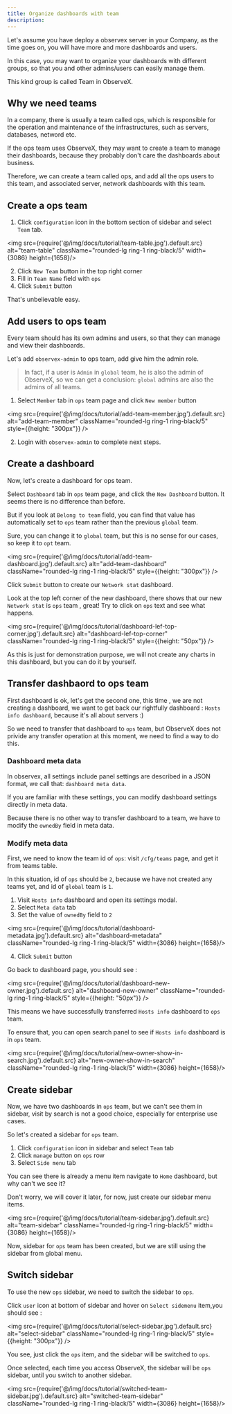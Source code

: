 ```yaml
---
title: Organize dashboards with team 
description: 
---
```


Let's assume you have deploy a observex server in your Company, as the time goes on, you will have more and more dashboards and users.

In this case, you may want to organize your dashboards with different groups, so that you and other admins/users can easily manage them.

This kind group is called Team in ObserveX.

## Why we need teams 

In a company, there is usually a team called ops, which is responsible for the operation and maintenance of the infrastructures, such as servers, databases, netword etc. 

If the ops team uses ObserveX, they may want to create a team to manage their dashboards, because they probably don't care the dashboards about business.

Therefore, we can create a team called ops, and add all the ops users to this team, and associated server, network dashboards with this team.

## Create a ops team

1. Click `configuration` icon in the bottom section of sidebar and select `Team` tab.

<img src={require('@/img/docs/tutorial/team-table.jpg').default.src} alt="team-table"  className="rounded-lg ring-1 ring-black/5"  width={3086} height={1658}/>

2. Click `New Team` button in the top right corner 
3. Fill in `Team Name` field with `ops`
4. Click `Submit` button

That's unbelievable easy.

## Add users to ops team

Every team should has its own admins and users, so that they can manage and view their dashboards. 

Let's add `observex-admin` to ops team, add give him the admin role.

> In fact, if a user is `Admin` in `global` team, he is also the admin of ObserveX, so we can get a conclusion: 
> `global` admins are also the admins of all teams.

1. Select `Member` tab in `ops` team page and click `New member` button

<img src={require('@/img/docs/tutorial/add-team-member.jpg').default.src} alt="add-team-member"  className="rounded-lg ring-1 ring-black/5"  style={{height: "300px"}} />

2. Login with `observex-admin` to complete next steps.


## Create a dashboard 

Now, let's create a dashboard for ops team. 

Select `Dashboard` tab in `ops` team page, and click the `New Dashboard` button. It seems there is no difference than before.

But if you look at `Belong to team` field, you can find that value has automatically set to `ops` team rather than the previous `global` team.

Sure, you can change it to `global` team, but this is no sense for our cases, so keep it to `opt` team.

<img src={require('@/img/docs/tutorial/add-team-dashboard.jpg').default.src} alt="add-team-dashboard"  className="rounded-lg ring-1 ring-black/5"  style={{height: "300px"}} />

Click `Submit` button to create our `Network stat` dashboard.

Look at the top left corner of the new dashboard, there shows that our new `Network stat` is `ops` team , great! Try to click on `ops` text and see what happens.

<img src={require('@/img/docs/tutorial/dashboard-lef-top-corner.jpg').default.src} alt="dashboard-lef-top-corner"  className="rounded-lg ring-1 ring-black/5"  style={{height: "50px"}} />


As this is just for demonstration purpose, we will not create any charts in this dashboard, but you can do it by yourself.


## Transfer dashbaord to ops team

First dashboard is ok, let's get the second one, this time , we are not creating a dashboard, we want to get back our rightfully dashboard : `Hosts info dashboard`, because it's all about servers :)

So we need to transfer that dashboard to `ops` team, but ObserveX does not privide any transfer operation at this moment, we need to find a way to do this.

### Dashboard meta data 

In observex, all settings include panel settings are described in a JSON format, we call that: `dashboard meta data`.

If you are familiar with these settings, you can modify dashboard settings directly in meta data. 

Because there is no other way to transfer dashboard to a team, we have to modify the `ownedBy` field in meta data.

### Modify meta data 

First, we need to know the team id of `ops`: visit `/cfg/teams` page, and get it from teams table. 

In this situation, id of `ops` should be `2`, because we have not created any teams yet, and id of `global` team is `1`.

1. Visit `Hosts info` dashboard and open its settings modal.
2. Select `Meta data` tab 
3. Set the value of  `ownedBy` field to `2`

<img src={require('@/img/docs/tutorial/dashboard-metadata.jpg').default.src} alt="dashboard-metadata"  className="rounded-lg ring-1 ring-black/5"  width={3086} height={1658}/>

4. Click `Submit` button

Go back to dashboard page, you should see :

<img src={require('@/img/docs/tutorial/dashboard-new-owner.jpg').default.src} alt="dashboard-new-owner"  className="rounded-lg ring-1 ring-black/5"  style={{height: "50px"}} />

This means we have successfully transferred `Hosts info` dashboard to `ops` team.

To ensure that, you can open search panel to see if `Hosts info` dashboard is in `ops` team.

<img src={require('@/img/docs/tutorial/new-owner-show-in-search.jpg').default.src} alt="new-owner-show-in-search"  className="rounded-lg ring-1 ring-black/5"  width={3086} height={1658}/>


## Create sidebar

Now, we have two dashboards in `ops` team, but we can't see them in sidebar, visit by search is not a good choice, especially for enterprise use cases.

So let's created a sidebar for `ops` team.

1. Click `configuration` icon in sidebar and select `Team` tab
2. Click `manage` button on `ops` row 
3. Select `Side menu` tab 

You can see there is already a menu item navigate to `Home` dashboard, but why can't we see it? 

Don't worry, we will cover it later, for now, just create our sidebar menu items.

<img src={require('@/img/docs/tutorial/team-sidebar.jpg').default.src} alt="team-sidebar"  className="rounded-lg ring-1 ring-black/5"  width={3086} height={1658}/>


Now, sidebar for `ops` team has been created, but we are still using the sidebar from global menu.

## Switch sidebar

To use the new `ops` sidebar, we need to switch the sidebar to `ops`.

Click `user` icon at bottom of sidebar and hover on `Select sidemenu` item,you should see : 

<img src={require('@/img/docs/tutorial/select-sidebar.jpg').default.src} alt="select-sidebar"  className="rounded-lg ring-1 ring-black/5"  style={{height: "300px"}} />


You see, just click the `ops` item, and the sidebar will be switched to `ops`.

Once selected, each time you access ObserveX, the sidebar will be `ops` sidebar, until you switch to another sidebar.

<img src={require('@/img/docs/tutorial/switched-team-sidebar.jpg').default.src} alt="switched-team-sidebar"  className="rounded-lg ring-1 ring-black/5"  width={3086} height={1658}/>
